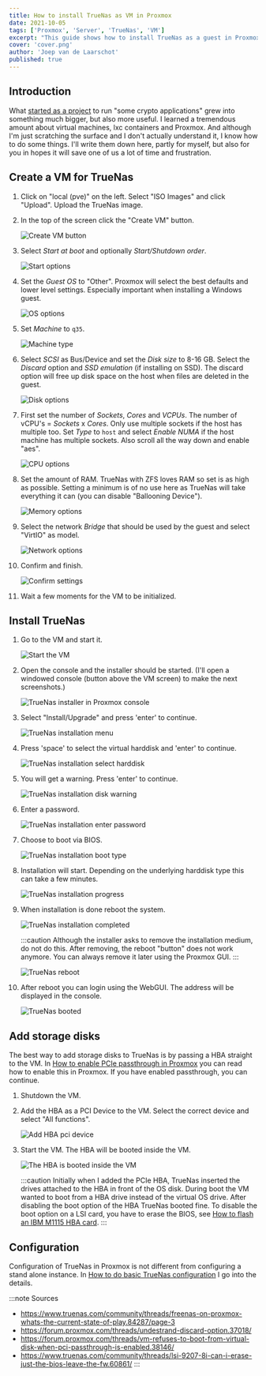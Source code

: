 ```yaml
---
title: How to install TrueNas as VM in Proxmox
date: 2021-10-05
tags: ['Proxmox', 'Server', 'TrueNas', 'VM']
excerpt: "This guide shows how to install TrueNas as a guest in Proxmox."
cover: 'cover.png'
author: 'Joep van de Laarschot'
published: true
---
```


## Introduction

What [started as a project](https://blog.joeplaa.com/building-a-proxmox-cluster/) to run "some crypto applications" grew into something much bigger, but also more useful. I learned a tremendous amount about virtual machines, lxc containers and Proxmox. And although I'm just scratching the surface and I don't actually understand it, I know how to do some things. I'll write them down here, partly for myself, but also for you in hopes it will save one of us a lot of time and frustration.

## Create a VM for TrueNas

1. Click on "local (pve)" on the left. Select "ISO Images" and click "Upload". Upload the TrueNas image.

2. In the top of the screen click the "Create VM" button.

    ![Create VM button](create-guest0.png)

3. Select *Start at boot* and optionally *Start/Shutdown order*.

    ![Start options](create-guest1.png)

4. Set the *Guest OS* to "Other". Proxmox will select the best defaults and lower level settings. Especially important when installing a Windows guest.

    ![OS options](create-guest2.png)

5. Set *Machine* to `q35`.

    ![Machine type](create-guest3.png)

6. Select *SCSI* as Bus/Device and set the *Disk size* to 8-16 GB. Select the *Discard* option and *SSD emulation* (if installing on SSD). The discard option will free up disk space on the host when files are deleted in the guest.

    ![Disk options](create-guest4.png)

7. First set the number of *Sockets*, *Cores* and *VCPUs*. The number of vCPU's = *Sockets* x *Cores*. Only use multiple sockets if the host has multiple too. Set *Type* to `host` and select *Enable NUMA* if the host machine has multiple sockets. Also scroll all the way down and enable "aes".

    ![CPU options](create-guest5.png)

8. Set the amount of RAM. TrueNas with ZFS loves RAM so set is as high as possible. Setting a minimum is of no use here as TrueNas will take everything it can (you can disable "Ballooning Device").

    ![Memory options](create-guest6.png)

9. Select the network *Bridge* that should be used by the guest and select "VirtIO" as model.

    ![Network options](create-guest7.png)

10. Confirm and finish.

    ![Confirm settings](create-guest8.png)

11. Wait a few moments for the VM to be initialized.

## Install TrueNas

1. Go to the VM and start it.

    ![Start the VM](start-the-vm.png)

2. Open the console and the installer should be started. (I'll open a windowed console (button above the VM screen) to make the next screenshots.)

    ![TrueNas installer in Proxmox console](truenas-installer-in-console.png)

3. Select "Install/Upgrade" and press 'enter' to continue.

    ![TrueNas installation menu](truenas-installation-step1.png)

4. Press 'space' to select the virtual harddisk and 'enter' to continue.

    ![TrueNas installation select harddisk](truenas-installation-step2.png)

5. You will get a warning. Press 'enter' to continue.

    ![TrueNas installation disk warning](truenas-installation-step3.png)

6. Enter a password.

    ![TrueNas installation enter password](truenas-installation-step4.png)

7. Choose to boot via BIOS.

    ![TrueNas installation boot type](truenas-installation-step5.png)

8. Installation will start. Depending on the underlying harddisk type this can take a few minutes.

    ![TrueNas installation progress](truenas-installation-step6.png)

9. When installation is done reboot the system.

    ![TrueNas installation completed](truenas-installation-step7.png)

    :::caution
    Although the installer asks to remove the installation medium, do not do this. After removing, the reboot "button" does not work anymore. You can always remove it later using the Proxmox GUI.
    :::

    ![TrueNas reboot](truenas-installation-step8.png)

10. After reboot you can login using the WebGUI. The address will be displayed in the console.

    ![TrueNas booted](truenas-installation-step9.png)

## Add storage disks

The best way to add storage disks to TrueNas is by passing a HBA straight to the VM. In [How to enable PCIe passthrough in Proxmox](/how-to-enable-pcie-passthrough-in-proxmox) you can read how to enable this in Proxmox. If you have enabled passthrough, you can continue.

1. Shutdown the VM.

2. Add the HBA as a PCI Device to the VM. Select the correct device and select "All functions".

    ![Add HBA pci device](truenas-add-disks1.png)

3. Start the VM. The HBA will be booted inside the VM.

    ![The HBA is booted inside the VM](truenas-add-disks2.png)

    :::caution
    Initially when I added the PCIe HBA, TrueNas inserted the drives attached to the HBA in front of the OS disk. During boot the VM wanted to boot from a HBA drive instead of the virtual OS drive. After disabling the boot option of the HBA TrueNas booted fine. To disable the boot option on a LSI card, you have to erase the BIOS, see [How to flash an IBM M1115 HBA card](/how-to-flash-an-ibm-m1115-hba-to-it-mode).
    :::

## Configuration

Configuration of TrueNas in Proxmox is not different from configuring a stand alone instance. In [How to do basic TrueNas configuration](/how-to-do-basic-truenas-configuration) I go into the details.

:::note Sources
* <https://www.truenas.com/community/threads/freenas-on-proxmox-whats-the-current-state-of-play.84287/page-3>
* <https://forum.proxmox.com/threads/undestrand-discard-option.37018/>
* <https://forum.proxmox.com/threads/vm-refuses-to-boot-from-virtual-disk-when-pci-passthrough-is-enabled.38146/>
* <https://www.truenas.com/community/threads/lsi-9207-8i-can-i-erase-just-the-bios-leave-the-fw.60861/>
:::
